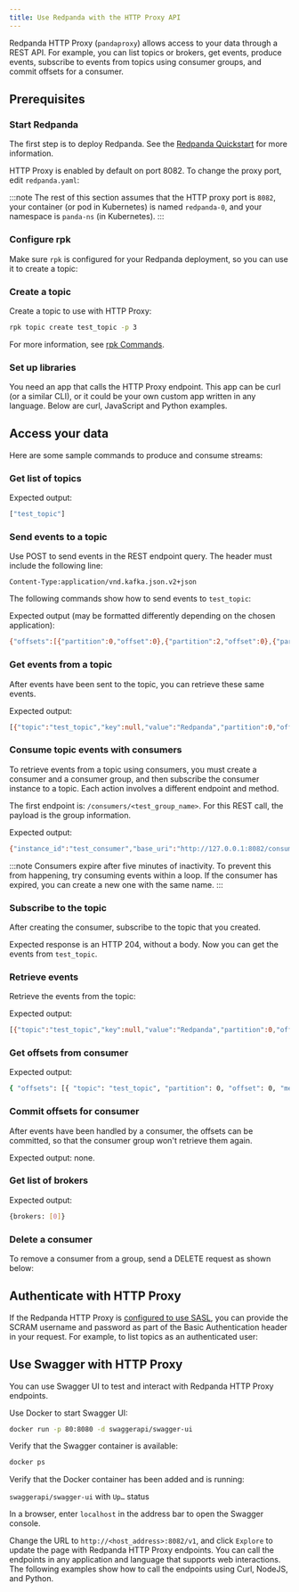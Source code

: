 ```yaml
---
title: Use Redpanda with the HTTP Proxy API
---
```


<head>
    <meta name="title" content="Use Redpanda with the HTTP Proxy API  | Redpanda Docs"/>
    <meta name="description" content="HTTP Proxy exposes a REST API for listing topics, producing events, and subscribing to events from topics using consumer groups."/>
    <link rel="canonical" href="https://docs.redpanda.com/docs/develop/http-proxy/" />
</head>



Redpanda HTTP Proxy (`pandaproxy`) allows access to your data through a REST API. For example, you can list topics or brokers, get events, produce events, subscribe to events from topics using consumer groups, and commit offsets for a consumer.

## Prerequisites

### Start Redpanda

The first step is to deploy Redpanda. See the [Redpanda Quickstart](../../get-started/quick-start) for more information.

HTTP Proxy is enabled by default on port 8082. To change the proxy port, edit `redpanda.yaml`:


<!--
[tabs]
=====
redpanda.yaml::
+
--
[,yaml]
----
...
pandaproxy:
  // highlight-start
  pandaproxy_api:
    - address: 0.0.0.0
      port: 8082
  // highlight-end
...
----

--
Kubernetes Cluster Resource::
+
--
[,yaml]
----
apiVersion: redpanda.vectorized.io/v1alpha1
kind: Cluster
...
spec:
    ...
  resources:
  // highlight-start
    pandaproxyApi:
      - port: 8082
  // highlight-end
...
----

--
=====
-->

:::note
The rest of this section assumes that the HTTP proxy port is `8082`, your container (or pod in Kubernetes) is named `redpanda-0`, and your namespace is `panda-ns` (in Kubernetes).
:::

### Configure rpk

Make sure `rpk` is configured for your Redpanda deployment, so you can use it to create a topic:


<!--
[tabs]
=====
Docker::
+
--
----
alias rpk="docker exec -ti redpanda-0 rpk"
----

--
Kubernetes::
+
--
----
alias rpk="kubectl -n panda-ns exec -ti redpanda-0 -c redpanda -- rpk"
----

--
=====
-->

### Create a topic

Create a topic to use with HTTP Proxy:

```bash
rpk topic create test_topic -p 3
```

For more information, see [rpk Commands](../../reference/rpk/rpk-topic/rpk-topic-create).

### Set up libraries

You need an app that calls the HTTP Proxy endpoint. This app can be curl (or a similar CLI), or it could be your own custom app written in any language. Below are curl, JavaScript and Python examples.


<!--
[tabs]
=====
curl::
+
--
Curl is likely already installed on your system. If not, see https://curl.se/download.html[curl download instructions].

--
NodeJS::
+
--
:::note
This is based on the assumption that you're in the root directory of an existing NodeJS project. See link:../../develop/guide-nodejs[Use NodeJS with Redpanda] for one way to get started with a new NodeJS project and examples of connecting to Redpanda with a native library.
:::

In a terminal window, run:

[,bash]
----
npm install axios
----

Import the library into your code:

[,javascript]
----
const axios = require('axios');

const base_uri = 'http://localhost:8082';
----

--
Python::
+
--
In a terminal window, run:

[,bash]
----
pip install requests
----

Import the library into your code:

[,python]
----

def pretty(text):
  print(json.dumps(text, indent=2))

base_uri = "http://localhost:8082"
----

--
=====
-->

## Access your data

Here are some sample commands to produce and consume streams:

### Get list of topics


<!--
[tabs]
=====
Curl::
+
--
[,bash]
----
curl -s "localhost:8082/topics"
----

--
NodeJS::
+
--
[,javascript]
----
axios
  .get(`${base_uri}/topics`)
  .then(response => console.log(response.data))
  .catch(error => console.log);
----

Run the application. If your file name is `index.js` for example, you would run the following command:

[,bash]
----
node index.js
----

--
Python::
+
--
[,python]
----
res = requests.get(f"{base_uri}/topics").json()
pretty(res)
----

--
=====
-->

Expected output:

```bash
["test_topic"]
```

### Send events to a topic

Use POST to send events in the REST endpoint query. The header must include the following line:

```
Content-Type:application/vnd.kafka.json.v2+json
```

The following commands show how to send events to `test_topic`:


<!--
[tabs]
=====
Curl::
+
--
[,bash]
----
curl -s \
  -X POST \
  "http://localhost:8082/topics/test_topic" \
  -H "Content-Type: application/vnd.kafka.json.v2+json" \
  -d '{
  "records":[
      {
          "value":"Redpanda",
          "partition":0
      },
      {
          "value":"HTTP proxy",
          "partition":1
      },
      {
          "value":"Test event",
          "partition":2
      }
  ]
}'
----

--
NodeJS::
+
--
[,javascript]
----
let payload = { records: [
  {
    "value":"Redpanda",
    "partition": 0
  },
  {
    "value":"HTTP proxy",
    "partition": 1
  },
  {
    "value":"Test event",
    "partition": 2
  }
]};

let options = { headers: { "Content-Type" : "application/vnd.kafka.json.v2+json" }};

axios
  .post(`${base_uri}/topics/test_topic`, payload, options)
  .then(response => console.log(response.data))
  .catch(error => console.log);
----

Run the application:

[,bash]
----
node index.js
----

--
Python::
+
--
[,python]
----
res = requests.post(
    url=f"{base_uri}/topics/test_topic",
    data=json.dumps(
        dict(records=[
            dict(value="Redpanda", partition=0),
            dict(value="HTTP Proxy", partition=1),
            dict(value="Test Event", partition=2)
        ])),
    headers={"Content-Type": "application/vnd.kafka.json.v2+json"}).json()
pretty(res)
----

--
=====
-->

Expected output (may be formatted differently depending on the chosen application):

```bash
{"offsets":[{"partition":0,"offset":0},{"partition":2,"offset":0},{"partition":1,"offset":0}]}
```

### Get events from a topic

After events have been sent to the topic, you can retrieve these same events.


<!--
[tabs]
=====
Curl::
+
--
[,bash]
----
curl -s \
  "http://localhost:8082/topics/test_topic/partitions/0/records?offset=0&timeout=1000&max_bytes=100000"\
  -H "Accept: application/vnd.kafka.json.v2+json"
----

--
NodeJS::
+
--
[,javascript]
----
let options = {
  headers: { accept: "application/vnd.kafka.json.v2+json" },
  params: {
    offset: 0,
    timeout: "1000",
    max_bytes: "100000",
  },
};

axios
  .get(`${base_uri}/topics/test_topic/partitions/0/records`, options)
  .then(response => console.log(response.data))
  .catch(error => console.log);
----

Run the application:

[,bash]
----
node index.js
----

--
Python::
+
--
[,python]
----
res = requests.get(
        url=f"{base_uri}/topics/test_topic/partitions/0/records",
        params={"offset": 0, "timeout":1000,"max_bytes":100000},
        headers={"Accept": "application/vnd.kafka.json.v2+json"}).json()
pretty(res)
----

--
=====
-->

Expected output:

```bash
[{"topic":"test_topic","key":null,"value":"Redpanda","partition":0,"offset":0}]
```

### Consume topic events with consumers

To retrieve events from a topic using consumers, you must create a consumer and a consumer group, and then subscribe the consumer instance to a topic. Each action involves a different endpoint and method.

The first endpoint is: `/consumers/<test_group_name>`. For this REST call, the payload is the group information.


<!--
[tabs]
=====
Curl::
+
--
[,bash]
----
curl -s \
  -X POST \
  "http://localhost:8082/consumers/test_group"\
  -H "Content-Type: application/vnd.kafka.v2+json" \
  -d '{
  "format":"json",
  "name":"test_consumer",
  "auto.offset.reset":"earliest",
  "auto.commit.enable":"false",
  "fetch.min.bytes": "1",
  "consumer.request.timeout.ms": "10000"
}'
----

--
NodeJS::
+
--
[,javascript]
----
let payload = {
  "name": "test_consumer",
  "format": "json",
  "auto.offset.reset": "earliest",
  "auto.commit.enable": "false",
  "fetch.min.bytes": "1",
  "consumer.request.timeout.ms": "10000"
};

let options = { headers: { "Content-Type": "application/vnd.kafka.v2+json" }};

axios
  .post(`${base_uri}/consumers/test_group`, payload, options)
  .then(response => console.log(response.data))
  .catch(error => console.log);
----

Run the application:

[,bash]
----
node index.js
----

--
Python::
+
--
[,python]
----
res = requests.post(
    url=f"{base_uri}/consumers/test_group",
    data=json.dumps({
        "name": "test_consumer",
        "format": "json",
        "auto.offset.reset": "earliest",
        "auto.commit.enable": "false",
        "fetch.min.bytes": "1",
        "consumer.request.timeout.ms": "10000"
    }),
    headers={"Content-Type": "application/vnd.kafka.v2+json"}).json()
pretty(res)
----

--
=====
-->

Expected output:

```bash
{"instance_id":"test_consumer","base_uri":"http://127.0.0.1:8082/consumers/test_group/instances/test_consumer"}
```

:::note
Consumers expire after five minutes of inactivity. To prevent this from happening, try consuming events within a loop. If the consumer has expired, you can create a new one with the same name.
:::

### Subscribe to the topic

After creating the consumer, subscribe to the topic that you created.


<!--
[tabs]
=====
Curl::
+
--
[,bash]
----
curl -s -o /dev/null -w "%{http_code}" \
  -X POST \
  "http://localhost:8082/consumers/test_group/instances/test_consumer/subscription"\
  -H "Content-Type: application/vnd.kafka.v2+json" \
  -d '{
  "topics": [
     "test_topic"
  ]
}'
----

--
NodeJS::
+
--
[,javascript]
----
let payload = { topics: ["test_topic"]};
let options = { headers: { "Content-Type": "application/vnd.kafka.v2+json" }};

axios
  .post(`${base_uri}/consumers/test_group/instances/test_consumer/subscription`, payload, options)
  .then(response => console.log(response.data))
  .catch(error => console.log);
----

Run the application:

[,bash]
----
node index.js
----

--
Python::
+
--
[,python]
----
res = requests.post(
    url=f"{base_uri}/consumers/test_group/instances/test_consumer/subscription",
    data=json.dumps({"topics": ["test_topic"]}),
    headers={"Content-Type": "application/vnd.kafka.v2+json"})
----

--
=====
-->

Expected response is an HTTP 204, without a body. Now you can get the events from `test_topic`.

### Retrieve events

Retrieve the events from the topic:


<!--
[tabs]
=====
Curl::
+
--
[,bash]
----
curl -s \
  "http://localhost:8082/consumers/test_group/instances/test_consumer/records?timeout=1000&max_bytes=100000"\
  -H "Accept: application/vnd.kafka.json.v2+json"
----

--
NodeJS::
+
--
[,javascript]
----
let options = {
  headers: { Accept: "application/vnd.kafka.json.v2+json" },
  params: {
    timeout: "1000",
    max_bytes: "100000",
  },
};

axios
  .get(`${base_uri}/consumers/test_group/instances/test_consumer/records`, options)
  .then(response => console.log(response.data))
  .catch(error => console.log);
----

Run the application:

[,bash]
----
node index.js
----

--
Python::
+
--
[,python]
----
res = requests.get(
    url=f"{base_uri}/consumers/test_group/instances/test_consumer/records",
    params={"timeout":1000,"max_bytes":100000},
    headers={"Accept": "application/vnd.kafka.json.v2+json"}).json()
pretty(res)
----

--
=====
-->

Expected output:

```bash
[{"topic":"test_topic","key":null,"value":"Redpanda","partition":0,"offset":0},{"topic":"test_topic","key":null,"value":"HTTP proxy","partition":1,"offset":0},{"topic":"test_topic","key":null,"value":"Test event","partition":2,"offset":0}]
```

### Get offsets from consumer


<!--
[tabs]
=====
Curl::
+
--
[,bash]
----
curl -s \
   -X 'GET' \
  'http://localhost:8082/consumers/test_group/instances/test_consumer/offsets' \
  -H 'accept: application/vnd.kafka.v2+json' \
  -H 'Content-Type: application/vnd.kafka.v2+json' \
  -d '{
  "partitions": [
    {
      "topic": "test_topic",
      "partition": 0
    },
    {
      "topic": "test_topic",
      "partition": 1
    },
    {
      "topic": "test_topic",
      "partition": 2
    }
  ]
}'
----

--
Python::
+
--
[,python]
----
res = requests.get(
    url=f"{base_uri}/consumers/test_group/instances/test_consumer/offsets",
    data=json.dumps(
        dict(partitions=[
            dict(topic="test_topic", partition=p) for p in [0, 1, 2]
        ])),
    headers={"Content-Type": "application/vnd.kafka.v2+json"}).json()
pretty(res)
----

--
=====
-->

Expected output:

```bash
{ "offsets": [{ "topic": "test_topic", "partition": 0, "offset": 0, "metadata": "" },{ "topic": "test_topic", "partition": 1, "offset": 0, "metadata": "" }, { "topic": "test_topic", "partition": 2, "offset": 0, "metadata": "" }] }
```

### Commit offsets for consumer

After events have been handled by a consumer, the offsets can be committed, so that the consumer group won't retrieve them again.


<!--
[tabs]
=====
Curl::
+
--
[,bash]
----
curl -s -o /dev/null -w "%{http_code}" \
-X 'POST' \
'http://localhost:8082/consumers/test_group/instances/test_consumer/offsets' \
-H 'accept: application/vnd.kafka.v2+json' \
-H 'Content-Type: application/vnd.kafka.v2+json' \
-d '{
  "partitions": [
    {
      "topic": "test_topic",
      "partition": 0,
      "offset": 0
    },
    {
      "topic": "test_topic",
      "partition": 1,
      "offset": 0
    },
    {
      "topic": "test_topic",
      "partition": 2,
      "offset": 0
    }
  ]
}'
----

--
NodeJS::
+
--
[,javascript]
----
let options = {
  headers: {
    accept: "application/vnd.kafka.v2+json",
    "Content-Type": "application/vnd.kafka.v2+json",
  }
};

let payload = { partitions: [
  { topic: "test_topic", partition: 0, offset: 0 },
  { topic: "test_topic", partition: 1, offset: 0 },
  { topic: "test_topic", partition: 2, offset: 0 },
]};

axios
  .post(`${base_uri}/consumers/test_group/instances/test_consumer/offsets`, payload, options)
  .then(response => console.log(response.data))
  .catch(error => console.log);
----

Run the application:

[,bash]
----
node index.js
----

--
Python::
+
--
[,python]
----
res = requests.post(
    url=f"{base_uri}/consumers/test_group/instances/test_consumer/offsets",
    data=json.dumps(
        dict(partitions=[
            dict(topic="test_topic", partition=p, offset=0) for p in [0, 1, 2]
        ])),
    headers={"Content-Type": "application/vnd.kafka.v2+json"})
----

--
=====
-->

Expected output: none.

### Get list of brokers


<!--
[tabs]
=====
Curl::
+
--
[,bash]
----
curl "http://localhost:8082/brokers"
----

--
NodeJS::
+
--
[,javascript]
----
axios
  .get(`${base_uri}/brokers`)
  .then(response => console.log(response.data))
  .catch(error => console.log);
----

--
Python::
+
--
[,python]
----
res = requests.get(f"{base_uri}/brokers").json()
pretty(res)
----

--
=====
-->

Expected output:

```bash
{brokers: [0]}
```

### Delete a consumer

To remove a consumer from a group, send a DELETE request as shown below:


<!--
[tabs]
=====
Curl::
+
--
[,bash]
----
curl -s -o /dev/null -w "%{http_code}" \
   -X 'DELETE' \
  'http://localhost:8082/consumers/test_group/instances/test_consumer' \
  -H 'Content-Type: application/vnd.kafka.v2+json'
----

--
NodeJS::
+
--
[,javascript]
----
let options = { headers: { "Content-Type": "application/vnd.kafka.v2+json" }};

axios
  .delete(`${base_uri}/consumers/test_group/instances/test_consumer`, options)
  .then(response => console.log(response.data))
  .catch(error => console.log);
----

--
Python::
+
--
[,python]
----
res = requests.delete(
    url=f"{base_uri}/consumers/test_group/instances/test_consumer",
    headers={"Content-Type": "application/vnd.kafka.v2+json"})
----

--
=====
-->

## Authenticate with HTTP Proxy

If the Redpanda HTTP Proxy is [configured to use SASL](../../manage/security/authentication), you can provide the SCRAM username and password as part of the Basic Authentication header in your request. For example, to list topics as an authenticated user:


<!--
[tabs]
=====
Curl::
+
--
[,bash]
----
curl -s -u "<username>:<password>" "localhost:8082/topics"
----

--
NodeJS::
+
--
[,javascript]
----
let options = {
  auth: { username: "<username>", password: "<password>" },
};

axios
  .get(`${base_uri}/topics`, options)
  .then(response => console.log(response.data))
  .catch(error => console.log);
----

--
Python::
+
--
[,python]
----
auth = ("<username>", "<password>")
res = requests.get(f"{base_uri}/topics", auth=auth).json()
pretty(res)
----

--
=====
-->

## Use Swagger with HTTP Proxy

You can use Swagger UI to test and interact with Redpanda HTTP Proxy endpoints.

Use Docker to start Swagger UI:

```bash
docker run -p 80:8080 -d swaggerapi/swagger-ui
```

Verify that the Swagger container is available:

```bash
docker ps
```

Verify that the Docker container has been added and is running:

`swaggerapi/swagger-ui` with `Up…` status

In a browser, enter `localhost` in the address bar to open the Swagger console.

Change the URL to `http://<host_address>:8082/v1`, and click `Explore` to update the page with Redpanda HTTP Proxy endpoints. You can call the endpoints in any application and language that supports web interactions. The following examples show how to call the endpoints using Curl, NodeJS, and Python.
